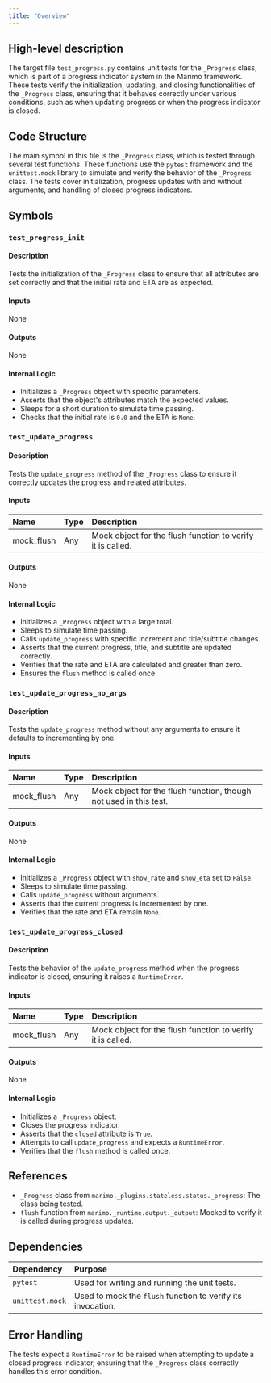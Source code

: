 ```yaml
---
title: "Overview"
---
```


## High-level description

The target file `test_progress.py` contains unit tests for the `_Progress` class, which is part of a progress indicator system in the Marimo framework. These tests verify the initialization, updating, and closing functionalities of the `_Progress` class, ensuring that it behaves correctly under various conditions, such as when updating progress or when the progress indicator is closed.

## Code Structure

The main symbol in this file is the `_Progress` class, which is tested through several test functions. These functions use the `pytest` framework and the `unittest.mock` library to simulate and verify the behavior of the `_Progress` class. The tests cover initialization, progress updates with and without arguments, and handling of closed progress indicators.

## Symbols

### `test_progress_init`
#### Description
Tests the initialization of the `_Progress` class to ensure that all attributes are set correctly and that the initial rate and ETA are as expected.

#### Inputs
None

#### Outputs
None

#### Internal Logic
- Initializes a `_Progress` object with specific parameters.
- Asserts that the object's attributes match the expected values.
- Sleeps for a short duration to simulate time passing.
- Checks that the initial rate is `0.0` and the ETA is `None`.

### `test_update_progress`
#### Description
Tests the `update_progress` method of the `_Progress` class to ensure it correctly updates the progress and related attributes.

#### Inputs
| Name      | Type | Description |
|:----------|:-----|:------------|
| mock_flush | Any  | Mock object for the flush function to verify it is called. |

#### Outputs
None

#### Internal Logic
- Initializes a `_Progress` object with a large total.
- Sleeps to simulate time passing.
- Calls `update_progress` with specific increment and title/subtitle changes.
- Asserts that the current progress, title, and subtitle are updated correctly.
- Verifies that the rate and ETA are calculated and greater than zero.
- Ensures the `flush` method is called once.

### `test_update_progress_no_args`
#### Description
Tests the `update_progress` method without any arguments to ensure it defaults to incrementing by one.

#### Inputs
| Name      | Type | Description |
|:----------|:-----|:------------|
| mock_flush | Any  | Mock object for the flush function, though not used in this test. |

#### Outputs
None

#### Internal Logic
- Initializes a `_Progress` object with `show_rate` and `show_eta` set to `False`.
- Sleeps to simulate time passing.
- Calls `update_progress` without arguments.
- Asserts that the current progress is incremented by one.
- Verifies that the rate and ETA remain `None`.

### `test_update_progress_closed`
#### Description
Tests the behavior of the `update_progress` method when the progress indicator is closed, ensuring it raises a `RuntimeError`.

#### Inputs
| Name      | Type | Description |
|:----------|:-----|:------------|
| mock_flush | Any  | Mock object for the flush function to verify it is called. |

#### Outputs
None

#### Internal Logic
- Initializes a `_Progress` object.
- Closes the progress indicator.
- Asserts that the `closed` attribute is `True`.
- Attempts to call `update_progress` and expects a `RuntimeError`.
- Verifies that the `flush` method is called once.

## References

- `_Progress` class from `marimo._plugins.stateless.status._progress`: The class being tested.
- `flush` function from `marimo._runtime.output._output`: Mocked to verify it is called during progress updates.

## Dependencies

| Dependency | Purpose |
|:-----------|:--------|
| `pytest`   | Used for writing and running the unit tests. |
| `unittest.mock` | Used to mock the `flush` function to verify its invocation. |

## Error Handling

The tests expect a `RuntimeError` to be raised when attempting to update a closed progress indicator, ensuring that the `_Progress` class correctly handles this error condition.